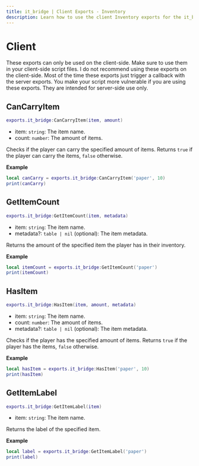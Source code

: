 ```yaml
---
title: it_bridge | Client Exports - Inventory
description: Learn how to use the client Inventory exports for the it_bridge resource.
---
```



# Client
<Callout type="warning">
  These exports can only be used on the client-side. Make sure to use them in your client-side script files.
</Callout>

<Callout type="error">
 I do not recommend using these exports on the client-side. Most of the time these exports just trigger a callback with the server exports.
 You make your script more vulnerable if you are using these exports.
 They are intended for server-side use only. 
</Callout>

## CanCarryItem
```lua
exports.it_bridge:CanCarryItem(item, amount)
```
- item: `string`: The item name.
- count: `number`: The amount of items.

Checks if the player can carry the specified amount of items. Returns `true` if the player can carry the items, `false` otherwise.

**Example**
```lua
local canCarry = exports.it_bridge:CanCarryItem('paper', 10)
print(canCarry)
```

## GetItemCount
```lua
exports.it_bridge:GetItemCount(item, metadata)
```
- item: `string`: The item name.
- metadata?: `table | nil` (optional): The item metadata.

Returns the amount of the specified item the player has in their inventory.

**Example**
```lua
local itemCount = exports.it_bridge:GetItemCount('paper')
print(itemCount)
```

## HasItem
```lua
exports.it_bridge:HasItem(item, amount, metadata)
```
- item: `string`: The item name.
- count: `number`: The amount of items.
- metadata?: `table | nil` (optional): The item metadata.

Checks if the player has the specified amount of items. Returns `true` if the player has the items, `false` otherwise.

**Example**
```lua
local hasItem = exports.it_bridge:HasItem('paper', 10)
print(hasItem)
```

## GetItemLabel
```lua
exports.it_bridge:GetItemLabel(item)
```

- item: `string`: The item name.

Returns the label of the specified item.

**Example**
```lua
local label = exports.it_bridge:GetItemLabel('paper')
print(label)
```
